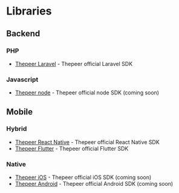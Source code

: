 # Libraries

## Backend

### PHP

* [Thepeer Laravel](https://github.com/thepeerstack/laravel-sdk) - Thepeer official Laravel SDK

### Javascript

* [Thepeer node](#) - Thepeer official node SDK (coming soon)

## Mobile

### Hybrid

* [Thepeer React Native](https://github.com/thepeerstack/react-native-sdk) - Thepeer official React Native SDK
* [Thepeer Flutter](https://github.com/thepeerstack/flutter-sdk) - Thepeer official Flutter SDK

### Native

* [Thepeer iOS](https://github.com/thepeerstack/react-native-sdk) - Thepeer official iOS SDK (coming soon)
* [Thepeer Android](https://github.com/thepeerstack/flutter-sdk) - Thepeer official Android SDK (coming soon)

